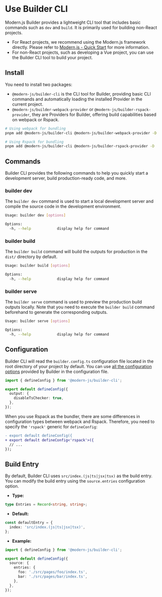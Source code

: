 # Use Builder CLI

Modern.js Builder provides a lightweight CLI tool that includes basic commands such as `dev` and `build`. It is primarily used for building non-React projects.

- For React projects, we recommend using the Modern.js framework directly. Please refer to [Modern.js - Quick Start](https://modernjs.dev/en/guides/get-started/quick-start.html) for more information.
- For non-React projects, such as developing a Vue project, you can use the Builder CLI tool to build your project.

## Install

You need to install two packages:

- `@modern-js/builder-cli` is the CLI tool for Builder, providing basic CLI commands and automatically loading the installed Provider in the current project.
- `@modern-js/builder-webpack-provider` or `@modern-js/builder-rspack-provider`, they are Providers for Builder, offering build capabilities based on webpack or Rspack.

```bash
# Using webpack for bundling
pnpm add @modern-js/builder-cli @modern-js/builder-webpack-provider -D

# Using Rspack for bundling
pnpm add @modern-js/builder-cli @modern-js/builder-rspack-provider -D
```

## Commands

Builder CLI provides the following commands to help you quickly start a development server, build production-ready code, and more.

### builder dev

The `builder dev` command is used to start a local development server and compile the source code in the development environment.

```bash
Usage: builder dev [options]

Options:
  -h, --help            display help for command
```

### builder build

The `builder build` command will build the outputs for production in the `dist/` directory by default.

```bash
Usage: builder build [options]

Options:
  -h, --help            display help for command
```

### builder serve

The `builder serve` command is used to preview the production build outputs locally. Note that you need to execute the `builder build` command beforehand to generate the corresponding outputs.

```bash
Usage: builder serve [options]

Options:
  -h, --help            display help for command
```

## Configuration

Builder CLI will read the `builder.config.ts` configuration file located in the root directory of your project by default. You can use [all the configuration options](/api/index) provided by Builder in the configuration file.

```ts title="builder.config.ts"
import { defineConfig } from '@modern-js/builder-cli';

export default defineConfig({
  output: {
    disableTsChecker: true,
  },
});
```

When you use Rspack as the bundler, there are some differences in configuration types between webpack and Rspack. Therefore, you need to specify the `'rspack'` generic for `defineConfig`:

```diff title="builder.config.ts"
- export default defineConfig({
+ export default defineConfig<'rspack'>({
  // ...
});
```

## Build Entry

By default, Builder CLI uses `src/index.(js|ts|jsx|tsx)` as the build entry. You can modify the build entry using the `source.entries` configuration option.

- **Type:**

```ts
type Entries = Record<string, string>;
```

- **Default:**

```ts
const defaultEntry = {
  index: 'src/index.(js|ts|jsx|tsx)',
};
```

- **Example:**

```ts title="builder.config.ts"
import { defineConfig } from '@modern-js/builder-cli';

export default defineConfig({
  source: {
    entries: {
      foo: './src/pages/foo/index.ts',
      bar: './src/pages/bar/index.ts',
    },
  },
});
```
